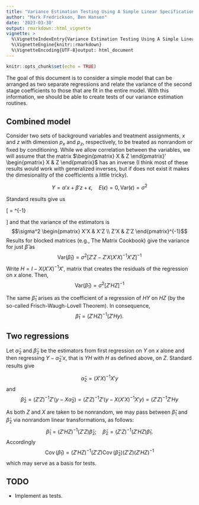 ```yaml
---
title: "Variance Estimation Testing Using A Simple Linear Specification"
author: "Mark Fredrickson, Ben Hansen"
date: '2023-03-30'
output: rmarkdown::html_vignette
vignette: >
  %\VignetteIndexEntry{Variance Estimation Testing Using A Simple Linear Specification}
  %\VignetteEngine{knitr::rmarkdown}
  %\VignetteEncoding{UTF-8}output: html_document
---
```


```r
knitr::opts_chunk$set(echo = TRUE)
```

The goal of this document is to consider a simple model that can be arranged as two separate regressions and relate the variance of the second stage coefficients to those that are fit in the entire model. With this information, we should be able to create tests of our variance estimation routines.

## Combined model 

Consider two sets of background variables and treatment assignments, $x$ and $z$ with dimension $p_x$ and $p_z$, respectively, to be treated as nonrandom or fixed by conditioning.
While we allow correlation between the variables, we will assume that the matrix $\begin{pmatrix} X & Z \end{pmatrix}' \begin{pmatrix} X & Z \end{pmatrix}$ has an inverse (I think most of these results would work with generalized inverses, but if does not exist it makes the dimesionality of the coefficients a little tricky).

$$Y = \alpha'x + \beta'z + \epsilon, \quad E(\epsilon) = 0, \text{Var}(\epsilon) = \sigma^2$$

Standard results give us

\[
\begin{pmatrix} \hat \alpha_1 \\ \hat \beta_1 \end{pmatrix} = \begin{pmatrix} X'X & X'Z \\ Z'X & Z'Z \end{pmatrix}^{-1} \begin{pmatrix} X'y \\ Z'y \end{pmatrix}
\]
and that the variance of the estimators is
$$\sigma^2 \begin{pmatrix} X'X & X'Z \\ Z'X & Z'Z \end{pmatrix}^{-1}$$
Results for blocked matrices (e.g., The Matrix Cookbook) give the variance for just $\hat \beta$ as
$$\text{Var}(\hat \beta_1) = \sigma^2 \left[Z'Z - Z' X (X'X)^{-1} X'Z\right]^{-1}$$
Write $H = I - X (X'X)^{-1} X'$, matrix that creates the residuals of the regression on $x$ alone. Then,
$$\text{Var}(\hat \beta_1) = \sigma^2 \left[Z'H Z\right]^{-1}$$

The same $\hat \beta_1$ arises as the coefficient of a regression of $HY$ on $HZ$ (by the so-called Frisch-Waugh-Lovell Theorem).  In consequence,
$$\hat \beta_1 = (Z'HZ)^{-1}(Z'Hy) .$$

## Two regressions

Let $\hat \alpha_2$ and $\hat \beta_2$ be the estimators from first regression on $Y$ on $x$ alone and then regressing $Y - \hat \alpha_2'x$, that is $YH$ with $H$ as defined above, on $Z$. Standard results give

$$\hat \alpha_2 = (X'X)^{-1} X' y$$
and
$$\hat \beta_2 = (Z'Z)^{-1} Z' (y - X \hat \alpha_2)  = (Z'Z)^{-1} Z'(y - X (X'X)^{-1} X' y) = (Z'Z)^{-1} Z' H y$$

As both $Z$ and $X$ are taken to be nonrandom, we may pass between $\hat \beta_1$ and $\hat \beta_2$ via nonrandom linear transformations, as follows:
$$\hat \beta_1 = (Z'HZ)^{-1}(Z'Z) \hat \beta_2;\quad \hat \beta_2 = (Z'Z)^{-1}(Z'HZ) \hat \beta_1 .$$
Accordingly
$$ \operatorname{Cov}(\hat \beta_1) = (Z'HZ)^{-1}(Z'Z)
\operatorname{Cov}(\hat \beta_{2})(Z'Z) (Z'HZ)^{-1}$$
which may serve as a basis for tests.

<!-- The standard expression of $\hat \beta_2$'s variance is
$$\text{Var}(\hat \beta_2) = \sigma^2 (Z'Z)^{-1} Z' H Z (Z'Z)^{-1}.$$
Considering the SVD of $Z = UDV'$, an alternate variance expression above entails
$$\text{Var}(\hat \beta_2) = \sigma^2 V D^{-2} V' V D U' H U D V' V D^{-2} V' = \sigma^2 V D^{-1} U' H U D^{-1} V' = \sigma^2 \left[Z^{-}\right]' H^{-} Z^{-} $$

where $Z^{-}$ is the generalized inverse of $Z$ and $H$ is its own generalized inverse as it is idempotent.-->

<!-- ## Estimating $\sigma^2$

Define $G = I - Z(Z'Z)^{-1}Z'$

In the the first model, the usual estimator of $\sigma^2$ would be 
\[
\begin{aligned}
\hat \sigma_1^2 &= \frac{1}{n - (p_x + p_z)} (y - X \hat \alpha_1 - Z \hat \beta_1)' (y - X \hat \alpha_1 - Z \hat \beta_1) \\
&= \frac{1}{n - (p_x + p_z)} y' \left[I - \begin{pmatrix} X & Z \end{pmatrix} \begin{pmatrix} X'X & X'Z \\ Z'X & Z'Z \end{pmatrix}^{-1} \begin{pmatrix} X & Z \end{pmatrix}' \right] y\\
&= \frac{1}{n - (p_x + p_z)} y' \left[I - X (X'GX)^{-1} X'G - Z(Z'HZ)^{-1} Z'H \right] y
\end{aligned}
\]
--> 
<!-- Proof of last line
\[
\begin{aligned}
a &= \begin{pmatrix} X'X & X'Z \\ Z'X & Z'Z \end{pmatrix}^{-1
} \\
&= \begin{pmatrix} (X'GX)^{-1} & 0 \\ 0 & (Z'HZ)^{-1} \end{pmatrix} \begin{pmatrix} I & - X'Z (Z'Z)^{-1} \\ - Z'X (X'X)^{-1} & I \end{pmatrix}
\end{aligned}
\]

\[
\begin{aligned}
\begin{pmatrix}X & Z \\ 0 & 0 \end{pmatrix}\begin{pmatrix} (X'GX)^{-1} & 0 \\ 0 & (Z'HZ)^{-1} \end{pmatrix}
 &= \begin{pmatrix}
 X (X'GX)^{-1} & Z (Z'HZ) ^{-1} \\
 0 & 0 \end{pmatrix}
 \end{aligned}
\]

\[
\begin{pmatrix} I & - X'Z (Z'Z)^{-1} \\ - Z'X (X'X)^{-1} & I \end{pmatrix} \begin{pmatrix} X' & 0 \\ Z' & 0 \end{pmatrix} = 
\begin{pmatrix}
X'G & 0 \\
Z'H & 0
\end{pmatrix}
\]

\[
\begin{pmatrix} X & Z \end{pmatrix} \begin{pmatrix} X'X & X'Z \\ Z'X & Z'Z \end{pmatrix}^{-1} \begin{pmatrix} X & Z \end{pmatrix}' =
\begin{pmatrix} X (X'GX)^{-1} X' G + Z(Z'HZ)^{-1} Z'H & 0 \\
0 & 0\end{pmatrix} = X (X'GX)^{-1} X'G + Z(Z'HZ)^{-1} Z'H
\]
-->


<!-- In the second case, the usual naive estimate of the variance that does not take into account the fact that $\hat \alpha_2$ is random would be

\[ 
\begin{aligned}
\hat \sigma_2^2  
  &= \frac{1}{n - p_z} (y - X \hat \alpha_2 - Z \hat \beta_2)' (y - X \hat \alpha_2 - Z \hat \beta_2) \\
  &= \frac{1}{n - p_z} y' (H - Z (Z'Z)^{-1} Z' H )' (H - Z (Z'Z)^{-1} Z' H) y \\
  &= \frac{1}{n - p_z} y' [(I - Z (Z'Z)^{-1} Z') H ]' (I - Z (Z'Z)^{-1} Z') H y \\
  &= \frac{1}{n - p_z} y' H G H y 
\end{aligned}
\]
--> 

## TODO

- Implement as tests.
